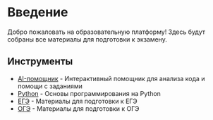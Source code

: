 # Введение

Добро пожаловать на образовательную платформу! Здесь будут собраны все материалы для подготовки к экзамену.

## Инструменты

- [AI-помощник](/ai-helper) - Интерактивный помощник для анализа кода и помощи с заданиями
- [Python](/python) - Основы программирования на Python
- [ЕГЭ](/EGE) - Материалы для подготовки к ЕГЭ
- [ОГЭ](/OGE) - Материалы для подготовки к ОГЭ
